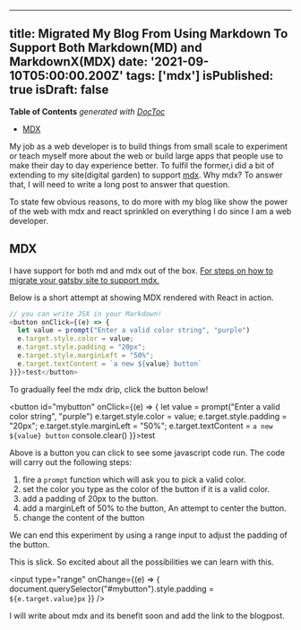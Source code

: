 
---
title: Migrated My Blog From Using Markdown To Support Both Markdown(MD) and MarkdownX(MDX)
date: '2021-09-10T05:00:00.200Z'
tags: ['mdx']
isPublished: true
isDraft: false
---

<!-- START doctoc generated TOC please keep comment here to allow auto update -->
<!-- DON'T EDIT THIS SECTION, INSTEAD RE-RUN doctoc TO UPDATE -->
**Table of Contents**  *generated with [DocToc](https://github.com/thlorenz/doctoc)*

- [MDX](#mdx)

<!-- END doctoc generated TOC please keep comment here to allow auto update -->

My job as a web developer is to build things from small scale to experiment or teach myself more about the web or build large apps that people use to make their day to day experience better. To fulfil the former,i did a bit of extending to my site(digital garden) to support [mdx](https://mdxjs.com/). Why mdx? To answer that, I will need to write a long post to answer that question.

To state few obvious reasons, to do more with my blog like show the power of the web with mdx and react sprinkled on everything I do since I am a web developer.

## MDX

I have support for both md and mdx out of the box. [For steps on how to migrate your gatsby site to support mdx.](https://www.gatsbyjs.com/docs/how-to/routing/migrate-remark-to-mdx/)



Below is a short attempt at showing MDX rendered with React in action.

```js
// you can write JSX in your Markdown!
<button onClick={(e) => {
  let value = prompt("Enter a valid color string", "purple")
  e.target.style.color = value;
  e.target.style.padding = "20px";
  e.target.style.marginLeft = "50%";
  e.target.textContent = `a new ${value} button`
}}}>test</button>
```

To gradually feel the mdx drip, click the button below!

<button id="mybutton" onClick={(e) => {
  let value = prompt("Enter a valid color string", "purple")
  e.target.style.color = value;
  e.target.style.padding = "20px";
  e.target.style.marginLeft = "50%";
  e.target.textContent = `a new ${value} button`
  console.clear()
}}>test</button>

Above is a button you can click to see some javascript code run. The code will carry out the following steps:

1. fire a `prompt` function which will ask you to pick a valid color.
2. set the color you type as the color of the button if it is a valid color.
3. add a padding of 20px to the button.
4. add a marginLeft of 50% to the button, An attempt to center the button.
5. change the content of the button

We can end this experiment by using a range input to adjust the padding of the button.

This is slick. So excited about all the possibilities we can learn with this.

<input type="range" onChange={(e) => {
  document.querySelector("#mybutton").style.padding = `${e.target.value}px`
}} />

I will write about mdx and its benefit soon and add the link to the blogpost.
